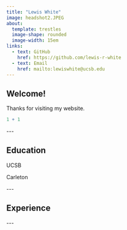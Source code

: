 ```yaml
---
title: "Lewis White"
image: headshot2.JPEG
about: 
  template: trestles 
  image-shape: rounded
  image-width: 15em
links:
  - text: GitHub
    href: https://github.com/lewis-r-white
  - text: Email
    href: mailto:lewiswhite@ucsb.edu
---
```


## Welcome!

Thanks for visiting my website.

```r
1 + 1
```

\-\--

## Education

UCSB

Carleton

\-\--

## Experience

\-\--
